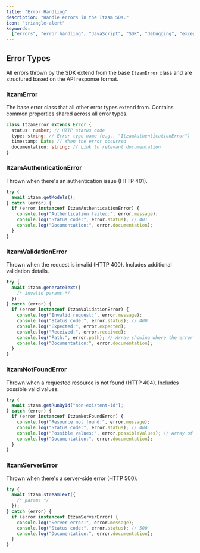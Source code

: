 ```yaml
---
title: "Error Handling"
description: "Handle errors in the Itzam SDK."
icon: "triangle-alert"
keywords:
  ["errors", "error handling", "JavaScript", "SDK", "debugging", "exceptions"]
---
```


## Error Types

All errors thrown by the SDK extend from the base `ItzamError` class and are structured based on the API response format.

### ItzamError

The base error class that all other error types extend from. Contains common properties shared across all error types.

```typescript
class ItzamError extends Error {
  status: number; // HTTP status code
  type: string; // Error type name (e.g., "ItzamAuthenticationError")
  timestamp: Date; // When the error occurred
  documentation: string; // Link to relevant documentation
}
```

### ItzamAuthenticationError

Thrown when there's an authentication issue (HTTP 401).

```typescript
try {
  await itzam.getModels();
} catch (error) {
  if (error instanceof ItzamAuthenticationError) {
    console.log("Authentication failed:", error.message);
    console.log("Status code:", error.status); // 401
    console.log("Documentation:", error.documentation);
  }
}
```

### ItzamValidationError

Thrown when the request is invalid (HTTP 400). Includes additional validation details.

```typescript
try {
  await itzam.generateText({
    /* invalid params */
  });
} catch (error) {
  if (error instanceof ItzamValidationError) {
    console.log("Invalid request:", error.message);
    console.log("Status code:", error.status); // 400
    console.log("Expected:", error.expected);
    console.log("Received:", error.received);
    console.log("Path:", error.path); // Array showing where the error occurred
    console.log("Documentation:", error.documentation);
  }
}
```

### ItzamNotFoundError

Thrown when a requested resource is not found (HTTP 404). Includes possible valid values.

```typescript
try {
  await itzam.getRunById("non-existent-id");
} catch (error) {
  if (error instanceof ItzamNotFoundError) {
    console.log("Resource not found:", error.message);
    console.log("Status code:", error.status); // 404
    console.log("Possible values:", error.possibleValues); // Array of valid options
    console.log("Documentation:", error.documentation);
  }
}
```

### ItzamServerError

Thrown when there's a server-side error (HTTP 500).

```typescript
try {
  await itzam.streamText({
    /* params */
  });
} catch (error) {
  if (error instanceof ItzamServerError) {
    console.log("Server error:", error.message);
    console.log("Status code:", error.status); // 500
    console.log("Documentation:", error.documentation);
  }
}
```
